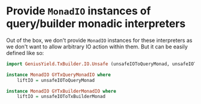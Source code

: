 # Provide `MonadIO` instances of query/builder monadic interpreters

Out of the box, we don't provide `MonadIO` instances for these interpreters as we don't want to allow arbitrary IO action within them. But it can be easily defined like so:

```haskell
import GeniusYield.TxBuilder.IO.Unsafe (unsafeIOToQueryMonad, unsafeIOToTxBuilderMonad)

instance MonadIO GYTxQueryMonadIO where
    liftIO = unsafeIOToQueryMonad

instance MonadIO GYTxBuilderMonadIO where
    liftIO = unsafeIOToTxBuilderMonad
```
